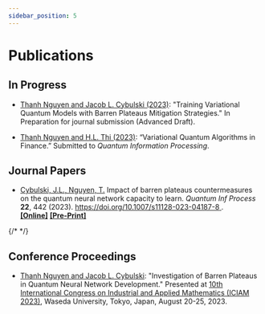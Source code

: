 ```yaml
---
sidebar_position: 5
---
```


# Publications

## In Progress

- [Thanh Nguyen and Jacob L. Cybulski (2023)](./projects.mdx#The-Impact-of-Barren-Plateaus-Mitigation-Strategy-on-the-Quantum-Neural-Network-Capacity-to-Learn): "Training Variational Quantum Models with Barren Plateaus Mitigation Strategies." In Preparation for journal submission (Advanced Draft).

- [Thanh Nguyen and H.L. Thi (2023)](./projects.mdx#Applications-of-Quantum-Algorithms-in-Finance): “Variational Quantum Algorithms in Finance.” Submitted to *Quantum Information Processing*.

## Journal Papers

- [Cybulski, J.L., Nguyen, T.](./projects.mdx#The-Impact-of-Barren-Plateaus-Mitigation-Strategy-on-the-Quantum-Neural-Network-Capacity-to-Learn) Impact of barren plateaus countermeasures on the quantum neural network capacity to learn. *Quantum Inf Process* **22**, 442 (2023). [https://doi.org/10.1007/s11128-023-04187-8 <Icon icon="fa-solid fa-arrow-up-right-from-square" width="1em"/>](https://doi.org/10.1007/s11128-023-04187-8). <br/>
[**[Online]**](https://link.springer.com/article/10.1007/s11128-023-04187-8)
[**[Pre-Print]**](../static/documents/Effective_Dim_V3.0_2023_11_21_Accepted.pdf)

{/* <Icon icon="fa-solid fa-arrow-up-right-from-square" width="1em"/> */}

## Conference Proceedings

- [Thanh Nguyen and Jacob L. Cybulski](./projects.mdx#The-Impact-of-Barren-Plateaus-Mitigation-Strategy-on-the-Quantum-Neural-Network-Capacity-to-Learn): "Investigation of Barren Plateaus in Quantum Neural Network Development." Presented at [10th International Congress on Industrial and Applied Mathematics (ICIAM 2023)](https://iciam2023.org/accepted_ps#13568_Investigation_of_Barren_Plateaus_in_Quantum_Neural_Network_Development), Waseda University, Tokyo, Japan, August 20-25, 2023.